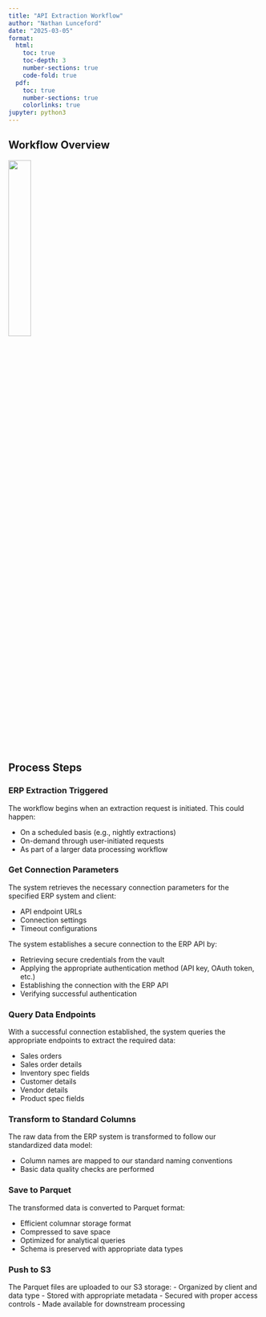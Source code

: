 ```yaml
---
title: "API Extraction Workflow"
author: "Nathan Lunceford"
date: "2025-03-05"
format:
  html:
    toc: true
    toc-depth: 3
    number-sections: true
    code-fold: true
  pdf:
    toc: true
    number-sections: true
    colorlinks: true
jupyter: python3
---
```


## Workflow Overview

![](../images/api-extraction-workflow.png){width=30% fig-align="center"}

## Process Steps

### ERP Extraction Triggered

The workflow begins when an extraction request is initiated. This could happen:

- On a scheduled basis (e.g., nightly extractions)
- On-demand through user-initiated requests
- As part of a larger data processing workflow


### Get Connection Parameters

The system retrieves the necessary connection parameters for the specified ERP system and client:

- API endpoint URLs
- Connection settings
- Timeout configurations
  
The system establishes a secure connection to the ERP API by:

- Retrieving secure credentials from the vault
- Applying the appropriate authentication method (API key, OAuth token, etc.)
- Establishing the connection with the ERP API
- Verifying successful authentication

### Query Data Endpoints

With a successful connection established, the system queries the appropriate endpoints to extract the required data:

- Sales orders
- Sales order details
- Inventory spec fields
- Customer details
- Vendor details
- Product spec fields


### Transform to Standard Columns

The raw data from the ERP system is transformed to follow our standardized data model:

- Column names are mapped to our standard naming conventions
- Basic data quality checks are performed

### Save to Parquet

The transformed data is converted to Parquet format:

- Efficient columnar storage format
- Compressed to save space
- Optimized for analytical queries
- Schema is preserved with appropriate data types

### Push to S3

The Parquet files are uploaded to our S3 storage:
- Organized by client and data type
- Stored with appropriate metadata
- Secured with proper access controls
- Made available for downstream processing
